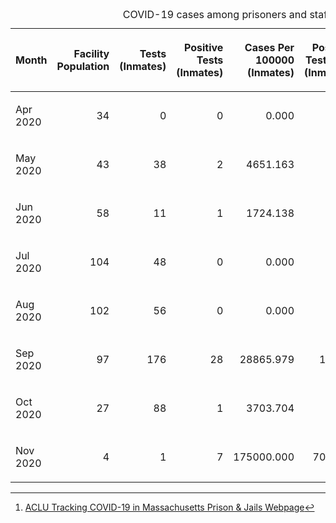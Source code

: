 {|class=wikitable
|+ COVID-19 cases among prisoners and staff as of 2020-11-22<ref>[https://data.aclum.org/sjc-12926-tracker/ ACLU Tracking COVID-19 in Massachusetts Prison &amp; Jails Webpage]</ref>
!width="4%"| Month
!align="right" width="10%"| Facility Population
!align="right" width="8%"| Tests (Inmates)
!align="right" width="13%"| Positive Tests (Inmates)
!align="right" width="14%"| Cases Per 100000 (Inmates)
!align="right" width="15%"| Positive Test Rate (Inmates)
!align="right" width="6%"| Staff Tested
!align="right" width="12%"| Positive Tests (Staff)
!align="right" width="11%"| Positive Rate (Staff)
!align="right" width="3%"| Deaths
|-
| Apr 2020
|align="right"| 34
|align="right"| 0
|align="right"| 0
|align="right"| 0.000
|align="right"| **
|align="right"| 0
|align="right"| 0
|align="right"| **
|align="right"| 0
|-
| May 2020
|align="right"| 43
|align="right"| 38
|align="right"| 2
|align="right"| 4651.163
|align="right"| 5.3%
|align="right"| 6
|align="right"| 1
|align="right"| 17%
|align="right"| 0
|-
| Jun 2020
|align="right"| 58
|align="right"| 11
|align="right"| 1
|align="right"| 1724.138
|align="right"| 9.1%
|align="right"| 0
|align="right"| 0
|align="right"| **
|align="right"| 0
|-
| Jul 2020
|align="right"| 104
|align="right"| 48
|align="right"| 0
|align="right"| 0.000
|align="right"| 0.0%
|align="right"| 1
|align="right"| 0
|align="right"| 0%
|align="right"| 0
|-
| Aug 2020
|align="right"| 102
|align="right"| 56
|align="right"| 0
|align="right"| 0.000
|align="right"| 0.0%
|align="right"| 0
|align="right"| 0
|align="right"| **
|align="right"| 0
|-
| Sep 2020
|align="right"| 97
|align="right"| 176
|align="right"| 28
|align="right"| 28865.979
|align="right"| 15.9%
|align="right"| 0
|align="right"| 0
|align="right"| **
|align="right"| 0
|-
| Oct 2020
|align="right"| 27
|align="right"| 88
|align="right"| 1
|align="right"| 3703.704
|align="right"| 1.1%
|align="right"| 5
|align="right"| 0
|align="right"| 0%
|align="right"| 0
|-
| Nov 2020
|align="right"| 4
|align="right"| 1
|align="right"| 7
|align="right"| 175000.000
|align="right"| 700.0%
|align="right"| 147
|align="right"| 0
|align="right"| 0%
|align="right"| 0
|}

